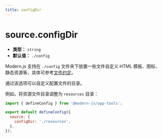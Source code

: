 ```yaml
---
title: configDir
---
```


# source.configDir

- **类型：** `string`
- **默认值：** `./config`

Modern.js 支持在 `./config` 文件夹下放置一些文件自定义 HTML 模板、图标、静态资源等，具体可参考[文件约定](/apis/app/hooks/config/html)。

通过该选项可以自定义配置文件的目录。

例如，将资源文件目录调整为 `resources` 目录：

```js title="modern.config.ts"
import { defineConfig } from '@modern-js/app-tools';

export default defineConfig({
  source: {
    configDir: './resources',
  },
});
```
